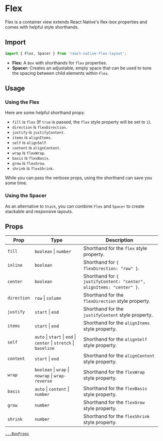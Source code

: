 
# Flex

Flex is a container view extends React Native's flex-box properties and comes with helpful style shorthands.

## Import

```js
import { Flex, Spacer } from 'react-native-flex-layout';
```

- **Flex:** A `Box` with shorthands for `flex` properties.
- **Spacer:** Creates an adjustable, empty space that can be used to tune the spacing between child elements
within `Flex`.

## Usage

### Using the Flex

Here are some helpful shorthand props:

- `fill` is `flex` (If `true` is passed, the `flex` style property will be set to `1`).
- `direction` is `flexDirection`.
- `justify` is `justifyContent`.
- `items` is `alignItems`.
- `self` is `alignSelf`.
- `content` is `alignContent`.
- `wrap` is `flexWrap`.
- `basis` is `flexBasis`.
- `grow` is `flexGrow`.
- `shrink` is `flexShrink`.

While you can pass the verbose props, using the shorthand can save you some time.

### Using the Spacer

As an alternative to `Stack`, you can combine `Flex` and `Spacer` to create stackable and responsive layouts.

## Props

| Prop        | Type                                                              | Description                                                         |
|-------------|-------------------------------------------------------------------|---------------------------------------------------------------------|
| `fill`      | `boolean` \| `number`                                             | Shorthand for the `flex` style property.                            |
| `inline`    | `boolean`                                                         | Shorthand for `{ flexDirection: "row" }`.                           |
| `center`    | `boolean`                                                         | Shorthand for `{ justifyContent: "center", alignItems: "center" }`. |
| `direction` | `row` \| `column`                                                 | Shorthand for the `flexDirection` style property.                   |
| `justify`   | `start` \| `end`                                                  | Shorthand for the `justifyContent` style property.                  |
| `items`     | `start` \| `end`                                                  | Shorthand for the `alignItems` style property.                      |
| `self`      | `auto` \| `start` \| `end` \| `center` \| `stretch` \| `baseline` | Shorthand for the `alignSelf` style property.                       |
| `content`   | `start` \| `end`                                                  | Shorthand for the `alignContent` style property.                    |
| `wrap`      | `boolean` \| `wrap` \| `nowrap` \| `wrap-reverse`                 | Shorthand for the `flexWrap` style property.                        |
| `basis`     | `auto` \| `content` \| `number`                                   | Shorthand for the `flexBasis` style property.                       |
| `grow`      | `number`                                                          | Shorthand for the `flexGrow` style property.                        |
| `shrink`    | `number`                                                          | Shorthand for the `flexShrink` style property.                      |

[`...BoxProps`](/components/box#props)
